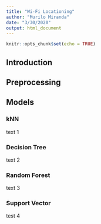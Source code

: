 ```yaml
---
title: "Wi-Fi Locationing"
author: "Murilo Miranda"
date: "3/30/2020"
output: html_document
---
```


```r
knitr::opts_chunk$set(echo = TRUE)
```

## Introduction



## Preprocessing



## Models {.tabset .tabset-fade .tabset-pills}
### kNN
text 1

### Decision Tree
text 2

### Random Forest
text 3

### Support Vector
test 4
